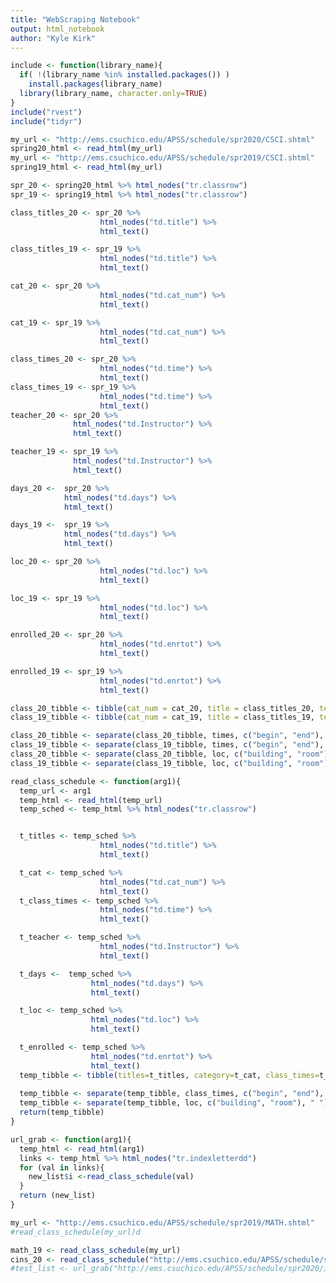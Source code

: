 ```yaml
---
title: "WebScraping Notebook"
output: html_notebook
author: "Kyle Kirk"
---
```



```r
include <- function(library_name){
  if( !(library_name %in% installed.packages()) )
    install.packages(library_name) 
  library(library_name, character.only=TRUE)
}
include("rvest")
include("tidyr")
```

```r
my_url <- "http://ems.csuchico.edu/APSS/schedule/spr2020/CSCI.shtml"
spring20_html <- read_html(my_url)
my_url <- "http://ems.csuchico.edu/APSS/schedule/spr2019/CSCI.shtml"
spring19_html <- read_html(my_url)
```

```r
spr_20 <- spring20_html %>% html_nodes("tr.classrow")
spr_19 <- spring19_html %>% html_nodes("tr.classrow")
```

```r
class_titles_20 <- spr_20 %>% 
                    html_nodes("td.title") %>% 
                    html_text()

class_titles_19 <- spr_19 %>%
                    html_nodes("td.title") %>%
                    html_text()

cat_20 <- spr_20 %>% 
                    html_nodes("td.cat_num") %>% 
                    html_text()

cat_19 <- spr_19 %>%
                    html_nodes("td.cat_num") %>%
                    html_text()

class_times_20 <- spr_20 %>%
                    html_nodes("td.time") %>%
                    html_text()
class_times_19 <- spr_19 %>%
                    html_nodes("td.time") %>%
                    html_text()
teacher_20 <- spr_20 %>%
              html_nodes("td.Instructor") %>%
              html_text()

teacher_19 <- spr_19 %>%
              html_nodes("td.Instructor") %>%
              html_text()

days_20 <-  spr_20 %>% 
            html_nodes("td.days") %>%
            html_text()

days_19 <-  spr_19 %>% 
            html_nodes("td.days") %>%
            html_text()

loc_20 <- spr_20 %>% 
                    html_nodes("td.loc") %>% 
                    html_text()

loc_19 <- spr_19 %>%
                    html_nodes("td.loc") %>%
                    html_text()

enrolled_20 <- spr_20 %>% 
                    html_nodes("td.enrtot") %>% 
                    html_text()

enrolled_19 <- spr_19 %>%
                    html_nodes("td.enrtot") %>%
                    html_text()

class_20_tibble <- tibble(cat_num = cat_20, title = class_titles_20, teacher = teacher_20, times=class_times_20, days=days_20, loc=loc_20)
class_19_tibble <- tibble(cat_num = cat_19, title = class_titles_19, teacher = teacher_19, times=class_times_19, days=days_19, loc=loc_19)
```

```r
class_20_tibble <- separate(class_20_tibble, times, c("begin", "end"), " ")
class_19_tibble <- separate(class_19_tibble, times, c("begin", "end"), " ")
class_20_tibble <- separate(class_20_tibble, loc, c("building", "room"), " ")
class_19_tibble <- separate(class_19_tibble, loc, c("building", "room"), " ")

```

```r
read_class_schedule <- function(arg1){
  temp_url <- arg1
  temp_html <- read_html(temp_url)
  temp_sched <- temp_html %>% html_nodes("tr.classrow")


  t_titles <- temp_sched %>%
                    html_nodes("td.title") %>%
                    html_text()

  t_cat <- temp_sched %>%
                    html_nodes("td.cat_num") %>%
                    html_text()
  t_class_times <- temp_sched %>%
                    html_nodes("td.time") %>%
                    html_text()

  t_teacher <- temp_sched %>%
                    html_nodes("td.Instructor") %>%
                    html_text()

  t_days <-  temp_sched %>% 
                  html_nodes("td.days") %>%
                  html_text()

  t_loc <- temp_sched %>%
                  html_nodes("td.loc") %>%
                  html_text()

  t_enrolled <- temp_sched %>%
                  html_nodes("td.enrtot") %>%
                  html_text()
  temp_tibble <- tibble(titles=t_titles, category=t_cat, class_times=t_class_times, teacher=t_teacher, days=t_days, loc=t_loc, enrolled=t_enrolled)
  
  temp_tibble <- separate(temp_tibble, class_times, c("begin", "end"), " ")
  temp_tibble <- separate(temp_tibble, loc, c("building", "room"), " ")
  return(temp_tibble)
}
```

```r
url_grab <- function(arg1){
  temp_html <- read_html(arg1)
  links <- temp_html %>% html_nodes("tr.indexletterdd")
  for (val in links){
    new_list$i <-read_class_schedule(val)
  }
  return (new_list)
}

```

```r
my_url <- "http://ems.csuchico.edu/APSS/schedule/spr2019/MATH.shtml"
#read_class_schedule(my_url)d

math_19 <- read_class_schedule(my_url)
cins_20 <- read_class_schedule("http://ems.csuchico.edu/APSS/schedule/spr2020/CINS.shtml")
#test_list <- url_grab("http://ems.csuchico.edu/APSS/schedule/spr2020/index.shtml")
```


